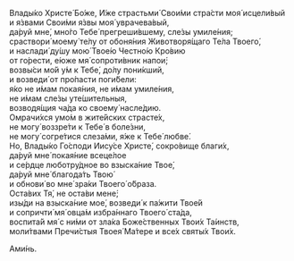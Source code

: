 Влады́ко Христе́ Бо́же, И́же страстьми́ Свои́ми стра́сти моя́ исцели́вый  
и я́звами Свои́ми я́звы моя́ уврачева́вый,  
да́руй мне́, мно́го Тебе́ прегреши́вшему, сле́зы умиле́ния;  
сраствори́ моему́ те́лу от обоня́ния Животворя́щаго Те́ла Твоего́,  
и наслади́ ду́шу мою́ Твое́ю Честно́ю Кро́вию  
от го́рести, е́юже мя́ сопроти́вник напои́;  
возвы́си мо́й у́м к Тебе́, до́лу пони́кший,  
и возведи́ от про́пасти поги́бели:  
я́ко не и́мам покая́ния, не и́мам умиле́ния,  
не и́мам сле́зы уте́шительныя,  
возводя́щия ча́да ко своему́ насле́дию.  
Омрачи́хся умо́м в жите́йских страсте́х,  
не могу́ воззре́ти к Тебе́ в боле́зни,  
не могу́ согре́тися слеза́ми, я́же к Тебе́ любве́.  
Но, Влады́ко Го́споди Иису́се Христе́, сокро́вище благи́х,  
да́руй мне́ покая́ние всеце́лое  
и се́рдце люботру́дное во взыска́ние Твое́,  
да́руй мне́ благода́ть Твою́  
и обнови́ во мне́ зра́ки Твоего́ о́браза.  
Оста́вих Тя́, не оста́ви мене́;  
изы́ди на взыска́ние мое́, возведи́ к па́жити Твое́й  
и сопричти́ мя́ овца́м избра́ннаго Твоего́ ста́да,  
воспита́й мя́ с ни́ми от зла́ка Боже́ственных Твои́х Та́инств,  
моли́твами Пречи́стыя Твоея́ Ма́тере и все́х святы́х Твои́х.

Ами́нь.
